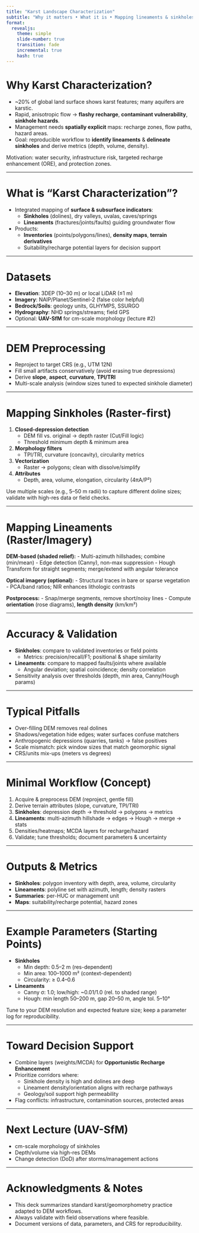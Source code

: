 ```yaml
---
title: "Karst Landscape Characterization"
subtitle: "Why it matters • What it is • Mapping lineaments & sinkholes"
format:
  revealjs:
    theme: simple
    slide-number: true
    transition: fade
    incremental: true
    hash: true
---
```


# Why Karst Characterization?

- ~20% of global land surface shows karst features; many aquifers are karstic.
- Rapid, anisotropic flow → **flashy recharge**, **contaminant vulnerability**, **sinkhole hazards**.
- Management needs **spatially explicit** maps: recharge zones, flow paths, hazard areas.
- Goal: reproducible workflow to **identify lineaments** & **delineate sinkholes** and derive metrics (depth, volume, density).

::: notes
Motivation: water security, infrastructure risk, targeted recharge enhancement (ORE), and protection zones.
:::

---

# What is “Karst Characterization”?

- Integrated mapping of **surface & subsurface indicators**:
  - **Sinkholes** (dolines), dry valleys, uvalas, caves/springs
  - **Lineaments** (fractures/joints/faults) guiding groundwater flow
- Products:
  - **Inventories** (points/polygons/lines), **density maps**, **terrain derivatives**
  - Suitability/recharge potential layers for decision support

---

# Datasets

- **Elevation**: 3DEP (10–30 m) or local LiDAR (≤1 m)
- **Imagery**: NAIP/Planet/Sentinel-2 (false color helpful)
- **Bedrock/Soils**: geology units, GLHYMPS, SSURGO
- **Hydrography**: NHD springs/streams; field GPS
- Optional: **UAV-SfM** for cm-scale morphology (lecture #2)

---

# DEM Preprocessing

- Reproject to target CRS (e.g., UTM 12N)
- Fill small artifacts conservatively (avoid erasing true depressions)
- Derive **slope**, **aspect**, **curvature**, **TPI/TRI**
- Multi-scale analysis (window sizes tuned to expected sinkhole diameter)

---

# Mapping Sinkholes (Raster-first)

1. **Closed-depression detection**
   - DEM fill vs. original → depth raster (Cut/Fill logic)
   - Threshold minimum depth & minimum area
2. **Morphology filters**
   - TPI/TRI, curvature (concavity), circularity metrics
3. **Vectorization**
   - Raster → polygons; clean with dissolve/simplify
4. **Attributes**
   - Depth, area, volume, elongation, circularity (4πA/P²)

::: notes
Use multiple scales (e.g., 5–50 m radii) to capture different doline sizes; validate with high-res data or field checks.
:::

---

# Mapping Lineaments (Raster/Imagery)

**DEM-based (shaded relief):**
- Multi-azimuth hillshades; combine (min/mean)
- Edge detection (Canny), non-max suppression
- Hough Transform for straight segments; merge/extend with angular tolerance

**Optical imagery (optional):**
- Structural traces in bare or sparse vegetation
- PCA/band ratios; NIR enhances lithologic contrasts

**Postprocess:**
- Snap/merge segments, remove short/noisy lines
- Compute **orientation** (rose diagrams), **length density** (km/km²)

---

# Accuracy & Validation

- **Sinkholes**: compare to validated inventories or field points
  - Metrics: precision/recall/F1; positional & shape similarity
- **Lineaments**: compare to mapped faults/joints where available
  - Angular deviation; spatial coincidence; density correlation
- Sensitivity analysis over thresholds (depth, min area, Canny/Hough params)

---

# Typical Pitfalls

- Over-filling DEM removes real dolines
- Shadows/vegetation hide edges; water surfaces confuse matchers
- Anthropogenic depressions (quarries, tanks) → false positives
- Scale mismatch: pick window sizes that match geomorphic signal
- CRS/units mix-ups (meters vs degrees)

---

# Minimal Workflow (Concept)

1. Acquire & preprocess DEM (reproject, gentle fill)
2. Derive terrain attributes (slope, curvature, TPI/TRI)
3. **Sinkholes**: depression depth → threshold → polygons → metrics
4. **Lineaments**: multi-azimuth hillshade → edges → Hough → merge → stats
5. Densities/heatmaps; MCDA layers for recharge/hazard
6. Validate; tune thresholds; document parameters & uncertainty

---

# Outputs & Metrics

- **Sinkholes**: polygon inventory with depth, area, volume, circularity
- **Lineaments**: polyline set with azimuth, length; density rasters
- **Summaries**: per-HUC or management unit
- **Maps**: suitability/recharge potential, hazard zones

---

# Example Parameters (Starting Points)

- **Sinkholes**
  - Min depth: 0.5–2 m (res-dependent)
  - Min area: 100–1000 m² (context-dependent)
  - Circularity: ≥ 0.4–0.6
- **Lineaments**
  - Canny σ: 1.0; low/high: ~0.01/1.0 (rel. to shaded range)
  - Hough: min length 50–200 m, gap 20–50 m, angle tol. 5–10°

::: notes
Tune to your DEM resolution and expected feature size; keep a parameter log for reproducibility.
:::

---

# Toward Decision Support

- Combine layers (weights/MCDA) for **Opportunistic Recharge Enhancement**
- Prioritize corridors where:
  - Sinkhole density is high and dolines are deep
  - Lineament density/orientation aligns with recharge pathways
  - Geology/soil support high permeability
- Flag conflicts: infrastructure, contamination sources, protected areas

---

# Next Lecture (UAV-SfM)

- cm-scale morphology of sinkholes
- Depth/volume via high-res DEMs
- Change detection (DoD) after storms/management actions

---

# Acknowledgments & Notes

- This deck summarizes standard karst/geomorphometry practice adapted to DEM workflows.
- Always validate with field observations where feasible.
- Document versions of data, parameters, and CRS for reproducibility.
